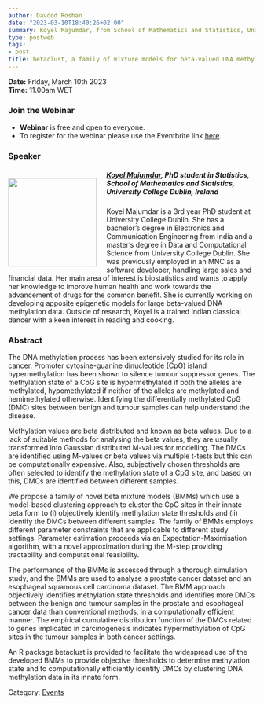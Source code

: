 ```yaml
---
author: Davood Roshan
date: "2023-03-10T18:40:26+02:00"
summary: Koyel Majumdar, from School of Mathematics and Statistics, University College Dublin, Ireland will talk about a family of novel beta mixture models with application in DNA methylation process.
type: postweb
tags:
- post
title: betaclust, a family of mixture models for beta-valued DNA methylation data
---
```

**Date:** Friday, March 10th 2023 <br>
**Time:** 11.00am WET <br>

### Join the Webinar

  - **Webinar** is free and open to everyone. 
  - To register for the webinar please use the Eventbrite link [here](https://www.eventbrite.ie/e/y-isa-online-workshop-on-statistics-in-medicine-tickets-545951665127).


### Speaker

##### <img src="/webinars/posts/image/pic_Koyel_Majumdar.png" width="180px" height="180px" align="left" style="margin:15px 20px 0px 0px"><a name="Rafael"></a> [Koyel Majumdar](https://www.linkedin.com/in/koyel-majumdar-0b261b154/?originalSubdomain=ie), PhD student in Statistics, School of Mathematics and Statistics, University College Dublin, Ireland

Koyel Majumdar is a 3rd year PhD student at University College Dublin. She has a bachelor's degree in Electronics and Communication Engineering from India and a master's degree in Data and Computational Science from University College Dublin. She was previously employed in an MNC as a software developer, handling large sales and financial data. Her main area of interest is biostatistics and wants to apply her knowledge to improve human health and work towards the advancement of drugs for the common benefit. She is currently working on developing apposite epigenetic models for large beta-valued DNA methylation data. Outside of research, Koyel is a trained Indian classical dancer with a keen interest in reading and cooking.


### Abstract

The DNA methylation process has been extensively studied for its role in cancer. Promoter cytosine-guanine dinucleotide (CpG) island hypermethylation has been shown to silence tumour suppressor genes. The methylation state of a CpG site is hypermethylated if both the alleles are methylated, hypomethylated if neither of the alleles are methylated and hemimethylated otherwise. Identifying the differentially methylated CpG (DMC) sites between benign and tumour samples can help understand the disease. 

Methylation values are beta distributed and known as beta values. Due to a lack of suitable methods for analysing the beta values, they are usually transformed into Gaussian distributed M-values for modelling. The DMCs are identified using M-values or beta values via multiple t-tests but this can be computationally expensive. Also, subjectively chosen thresholds are often selected to identify the methylation state of a CpG site, and based on this, DMCs are identified between different samples.

We propose a family of novel beta mixture models (BMMs) which use a model-based clustering approach to cluster the CpG sites in their innate beta form to (i) objectively identify methylation state thresholds and (ii) identify the DMCs between different samples. The family of BMMs employs different parameter constraints that are applicable to different study settings. Parameter estimation proceeds via an Expectation-Maximisation algorithm, with a novel approximation during the M-step providing tractability and computational feasibility.

The performance of the BMMs is assessed through a thorough simulation study, and the BMMs are used to analyse a prostate cancer dataset and an esophageal squamous cell carcinoma dataset. The BMM approach objectively identifies methylation state thresholds and identifies more DMCs between the benign and tumour samples in the prostate and esophageal cancer data than conventional methods, in a computationally efficient manner. The empirical cumulative distribution function of the DMCs related to genes implicated in carcinogenesis indicates hypermethylation of CpG sites in the tumour samples in both cancer settings.

An R package betaclust is provided to facilitate the widespread use of the developed BMMs to provide objective thresholds to determine methylation state and to computationally efficiently identify DMCs by clustering DNA methylation data in its innate form.


Category: [<u>Events</u>](/events/posts/2023-03-10-webinar_statsmedicine/)
